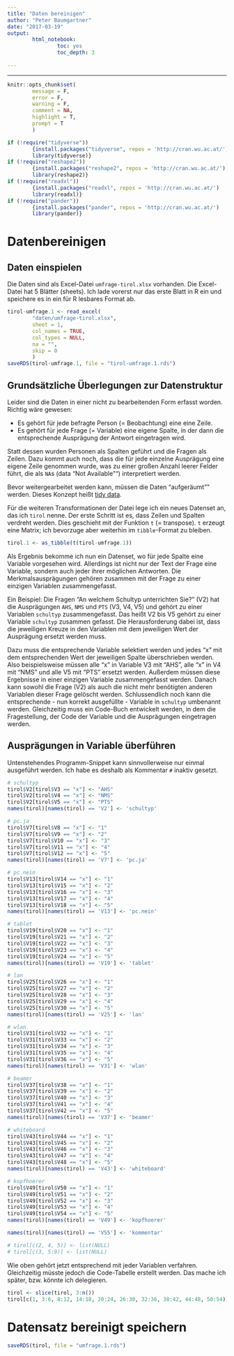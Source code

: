 ```yaml
---
title: "Daten bereinigen"
author: "Peter Baumgartner"
date: "2017-03-19"
output: 
        html_notebook:
                toc: yes
                toc_depth: 3
                
---
```

***

```r
knitr::opts_chunk$set(
        message = F,
        error = F,
        warning = F,
        comment = NA,
        highlight = T,
        prompt = T
        )

if (!require("tidyverse")) 
        {install.packages("tidyverse", repos = 'http://cran.wu.ac.at/')
        library(tidyverse)}
if (!require("reshape2"))
        {install.packages("reshape2", repos = 'http://cran.wu.ac.at/')
        library(reshape2)}
if (!require("readxl"))
        {install.packages("readxl", repos = 'http://cran.wu.ac.at/')
        library(readxl)}
if (!require("pander"))
        {install.packages("pander", repos = 'http://cran.wu.ac.at/')
        library(pander)}


```

# Datenbereinigen

## Daten einspielen


Die Daten sind als Excel-Datei `umfrage-tirol.xlsx` vorhanden. Die Excel-Datei hat 5 Blätter (sheets). Ich lade vorerst nur das erste Blatt in R ein und speichere es in ein für R lesbares Format ab. 


```r

tirol-umfrage.1 <- read_excel(
        "daten/umfrage-tirol.xlsx",
        sheet = 1,
        col_names = TRUE,
        col_types = NULL,
        na = "",
        skip = 0
        )
saveRDS(tirol-umfrage.1, file = "tirol-umfrage.1.rds")

```

## Grundsätzliche Überlegungen zur Datenstruktur
Leider sind die Daten in einer nicht zu bearbeitenden Form erfasst worden. Richtig wäre gewesen: 

* Es gehört für jede befragte Person (= Beobachtung) eine eine Zeile. 
* Es gehört für jede Frage (= Variable) eine eigene Spalte, in der dann die entsprechende Ausprägung der Antwort eingetragen wird.

Statt dessen wurden Personen als Spalten geführt und die Fragen als Zeilen. Dazu kommt auch noch, dass die für jede einzelne Ausprägung eine eigene Zeile genommen wurde, was zu einer großen Anzahl leerer Felder führt, die als `NA`s (data "Not Available"") interpretiert werden.

Bevor weitergearbeitet werden kann, müssen die Daten "aufgeräumt"" werden. Dieses Konzept heißt [tidy data](https://cran.r-project.org/web/packages/tidyr/vignettes/tidy-data.html).

Für die weiteren Transformationen der Datei lege ich ein neues Datenset an, das ich `tirol` nenne.
Der erste Schritt ist es, dass Zeilen und Spalten verdreht werden. Dies geschieht mit der Funktion `t` (= transpose). `t` erzeugt eine Matrix; ich bevorzuge aber weiterhin im `tibble`-Format zu bleiben. 

```r
tirol.1 <- as_tibble(t(tirol-umfrage.1))
```

Als Ergebnis bekomme ich nun ein Datenset, wo für jede Spalte eine Variable vorgesehen wird. Allerdings ist nicht nur der Text der Frage eine Variable, sondern auch jeder ihrer möglichen Antworten. Die Merkmalsausprägungen gehören zusammen mit der Frage zu einer einzigen Variablen zusammengefasst.

Ein Beispiel: Die Fragen "An welchem Schultyp unterrichten Sie?" (V2) hat die Ausprägungen `AHS`, `NMS` und `PTS` (V3, V4, V5) und gehört zu einer Variablen `schultyp` zusammengefasst. Das heißt V2 bis V5 gehört zu einer Variable `schultyp` zusammen gefasst. Die Herausforderung dabei ist, dass die jeweiligen Kreuze in den Variablen mit dem jeweiligen Wert der Ausprägung ersetzt werden muss.

Dazu muss die entsprechende Variable selektiert werden und jedes "x" mit dem entsprechenden Wert der jeweiligen Spalte überschrieben werden. Also beispielsweise müssen alle "x" in Variable V3 mit "AHS", alle "x" in V4 mit "NMS" und alle V5 mit "PTS" ersetzt werden. Außerdem müssen  diese  Ergebnisse in einer einzigen Variable zusammengefasst werden. Danach kann sowohl die Frage (V2) als auch die nicht mehr benötigten anderen Variablen dieser Frage gelöscht werden. Schlussendlich noch kann die entsprechende - nun korrekt ausgefüllte - Variable in `schultyp` umbenannt werden. Gleichzeitig muss ein Code-Buch entwickelt werden, in dem die Fragestellung, der Code der Variable und die Ausprägungen eingetragen werden.

## Ausprägungen in Variable überführen

Untenstehendes Programm-Snippet kann sinnvollerweise nur einmal ausgeführt werden. Ich habe es deshalb als Kommentar `#` inaktiv gesetzt.

```r

# schultyp
tirol$V2[tirol$V3 == "x"] <- "AHS"
tirol$V2[tirol$V4 == "x"] <- "NMS"
tirol$V2[tirol$V5 == "x"] <- "PTS"
names(tirol)[names(tirol) == 'V2'] <- 'schultyp'

# pc.ja
tirol$V7[tirol$V8 == "x"] <- "1"
tirol$V7[tirol$V9 == "x"] <- "2"
tirol$V7[tirol$V10 == "x"] <- "3"
tirol$V7[tirol$V11 == "x"] <- "4"
tirol$V7[tirol$V12 == "x"] <- "5"
names(tirol)[names(tirol) == 'V7'] <- 'pc.ja'

# pc.nein
tirol$V13[tirol$V14 == "x"] <- "1"
tirol$V13[tirol$V15 == "x"] <- "2"
tirol$V13[tirol$V16 == "x"] <- "3"
tirol$V13[tirol$V17 == "x"] <- "4"
tirol$V13[tirol$V18 == "x"] <- "5"
names(tirol)[names(tirol) == 'V13'] <- 'pc.nein'

# tablet
tirol$V19[tirol$V20 == "x"] <- "1"
tirol$V19[tirol$V21 == "x"] <- "2"
tirol$V19[tirol$V22 == "x"] <- "3"
tirol$V19[tirol$V23 == "x"] <- "4"
tirol$V19[tirol$V24 == "x"] <- "5"
names(tirol)[names(tirol) == 'V19'] <- 'tablet'

# lan
tirol$V25[tirol$V26 == "x"] <- "1"
tirol$V25[tirol$V27 == "x"] <- "2"
tirol$V25[tirol$V28 == "x"] <- "3"
tirol$V25[tirol$V29 == "x"] <- "4"
tirol$V25[tirol$V30 == "x"] <- "5"
names(tirol)[names(tirol) == 'V25'] <- 'lan'

# wlan
tirol$V31[tirol$V32 == "x"] <- "1"
tirol$V31[tirol$V33 == "x"] <- "2"
tirol$V31[tirol$V34 == "x"] <- "3"
tirol$V31[tirol$V35 == "x"] <- "4"
tirol$V31[tirol$V36 == "x"] <- "5"
names(tirol)[names(tirol) == 'V31'] <- 'wlan'

# beamer
tirol$V37[tirol$V38 == "x"] <- "1"
tirol$V37[tirol$V39 == "x"] <- "2"
tirol$V37[tirol$V40 == "x"] <- "3"
tirol$V37[tirol$V41 == "x"] <- "4"
tirol$V37[tirol$V42 == "x"] <- "5"
names(tirol)[names(tirol) == 'V37'] <- 'beamer'

# whiteboard
tirol$V43[tirol$V44 == "x"] <- "1"
tirol$V43[tirol$V45 == "x"] <- "2"
tirol$V43[tirol$V46 == "x"] <- "3"
tirol$V43[tirol$V47 == "x"] <- "4"
tirol$V43[tirol$V48 == "x"] <- "5"
names(tirol)[names(tirol) == 'V43'] <- 'whiteboard'

# kopfhoerer
tirol$V49[tirol$V50 == "x"] <- "1"
tirol$V49[tirol$V51 == "x"] <- "2"
tirol$V49[tirol$V52 == "x"] <- "3"
tirol$V49[tirol$V53 == "x"] <- "4"
tirol$V49[tirol$V54 == "x"] <- "5"
names(tirol)[names(tirol) == 'V49'] <- 'kopfhoerer'

names(tirol)[names(tirol) == 'V55'] <- 'kommentar'

# tirol[c(2, 4, 5)] <- list(NULL)
# tirol[c(3, 5:9)] <- list(NULL)
```

Wie oben gehört jetzt entsprechend mit jeder Variablen verfahren. Gleichzeitig müsste jedoch die Code-Tabelle erstellt werden. Das mache ich später, bzw. könnte ich delegieren.

```r

tirol <- slice(tirol, 3:n())
tirol[c(1, 3:6, 8:12, 14:18, 20:24, 26:30, 32:36, 38:42, 44:48, 50:54)] <- list(NULL)
```

# Datensatz bereinigt speichern


```r
saveRDS(tirol, file = "umfrage.1.rds")
```
